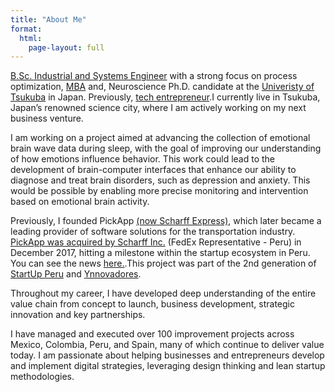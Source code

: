 ```yaml
---
title: "About Me"
format: 
  html:
    page-layout: full
---
```


[B.Sc. Industrial and Systems Engineer](https://www.udep.edu.pe/) with  a strong focus on process optimization, [MBA](https://uniandes.edu.co/en) and, Neuroscience Ph.D. candidate at the [Univeristy of Tsukuba](https://www.tsukuba.ac.jp/en/) in Japan. Previously, [tech entrepreneur](https://www.youtube.com/watch?v=M_PyRRqietw).I currently live in Tsukuba, Japan’s renowned science city, where I am actively working on my next business venture. 

I am working on a project aimed at advancing the collection of emotional brain wave data during sleep, with the goal of improving our understanding of how emotions influence behavior. This work could lead to the development of brain-computer interfaces that enhance our ability to diagnose and treat brain disorders, such as depression and anxiety. This would be possible by enabling more precise monitoring and intervention based on emotional brain activity.

Previously, I founded PickApp [(now Scharff Express)](https://www.holascharff.com/en/solutions/people-and-entrepreneurs/){target="_blank"}, which later became a leading provider of software solutions for the transportation industry. [PickApp was acquired by Scharff Inc.](https://www.facebook.com/felixipanaquear/photos/a.314611525680937/335734870235269/){target="_blank"} (FedEx Representative - Peru) in December 2017, hitting a milestone within the startup ecosystem in Peru. You can see the news [here.](https://gestion.pe/blog/innovar-o-ser-cambiado/2018/07/laboratorios-de-innovacion-logistica.html?ref=gesr&fbclid=IwAR3XA5DaiIfIoldObCHaV9RyBNn3afAwRiTDeYBsFWQEOUXv8eAQki7hXZ4#utm_source=facebook&amp;utm_medium=organic&amp;utm_campaign=innovacion-%20scharfflab){target="_blank"}.This project was part of the 2nd generation of [StartUp Peru](https://startup.proinnovate.gob.pe/) and [Ynnovadores](https://losynnovadores.com/).

Throughout my career, I have developed deep understanding of the entire value chain from concept to launch, business development, strategic innovation and key partnerships.

I have managed and executed over 100 improvement projects across Mexico, Colombia, Peru, and Spain, many of which continue to deliver value today. I am passionate about helping businesses and entrepreneurs develop and implement digital strategies, leveraging design thinking and lean startup methodologies.